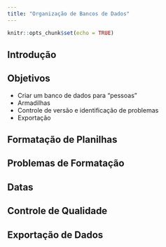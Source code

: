 ```yaml
---
title: "Organização de Bancos de Dados"
---
```



```r
knitr::opts_chunk$set(echo = TRUE)
```

## Introdução

## Objetivos
 + Criar um banco de dados para "pessoas"
 + Armadilhas
 + Controle de versão e identificação de problemas
 + Exportação


## Formatação de Planilhas

## Problemas de Formatação

## Datas

## Controle de Qualidade

## Exportação de Dados